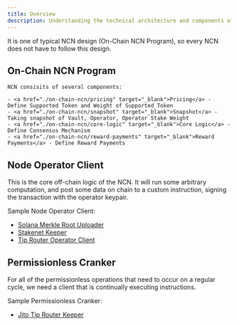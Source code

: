 ```yaml
---
title: Overview
description: Understanding the technical architecture and components of Node Consensus Networks
---
```


It is one of typical NCN design (On-Chain NCN Program), so every NCN does not have to follow this design.

## On-Chain NCN Program

    NCN consisits of several components:
        
    - <a href="./on-chain-ncn/pricing" target="_blank">Pricing</a> - Define Supported Token and Weight of Supported Token
    - <a href="./on-chain-ncn/snapshot" target="_blank">Snapshot</a> - Taking snapshot of Vault, Operator, Operator Stake Weight
    - <a href="./on-chain-ncn/core-logic" target="_blank">Core Logic</a> - Define Consensus Mechanism
    - <a href="./on-chain-ncn/reward-payments" target="_blank">Reward Payments</a> - Define Reward Payments


## Node Operator Client

This is the core off-chain logic of the NCN. 
It will run some arbitrary computation, and post some data on chain to a custom instruction, signing the transaction with the operator keypair.

Sample Node Operator Client:

- <a href="https://github.com/jito-foundation/jito-solana/blob/master/tip-distributor/src/bin/merkle-root-uploader.rs" target="_blank">Solana Merkle Root Uploader</a>
- <a href="https://github.com/jito-foundation/stakenet/blob/master/keepers/stakenet-keeper/src/main.rs" target="_blank">Stakenet Keeper</a>
- <a href="https://github.com/jito-foundation/jito-tip-router/blob/master/tip-router-operator-cli/Cargo.toml" target="_blank">Tip Router Operator Client</a>


## Permissionless Cranker

For all of the permissionless operations that need to occur on a regular cycle, we need a client that is continually executing instructions.

Sample Permissionless Cranker:

- [Jito Tip Router Keeper](https://github.com/jito-foundation/jito-tip-router/blob/master/cli/src/keeper/mod.rs)
